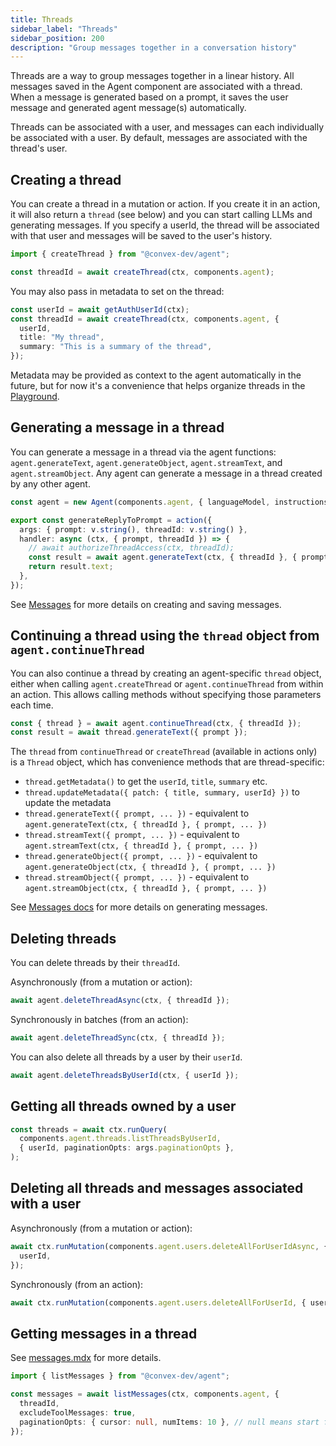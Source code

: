 ```yaml
---
title: Threads
sidebar_label: "Threads"
sidebar_position: 200
description: "Group messages together in a conversation history"
---
```


Threads are a way to group messages together in a linear history. All messages
saved in the Agent component are associated with a thread. When a message is
generated based on a prompt, it saves the user message and generated agent
message(s) automatically.

Threads can be associated with a user, and messages can each individually be
associated with a user. By default, messages are associated with the thread's
user.

## Creating a thread

You can create a thread in a mutation or action. If you create it in an action,
it will also return a `thread` (see below) and you can start calling LLMs and
generating messages. If you specify a userId, the thread will be associated with
that user and messages will be saved to the user's history.

```ts
import { createThread } from "@convex-dev/agent";

const threadId = await createThread(ctx, components.agent);
```

You may also pass in metadata to set on the thread:

```ts
const userId = await getAuthUserId(ctx);
const threadId = await createThread(ctx, components.agent, {
  userId,
  title: "My thread",
  summary: "This is a summary of the thread",
});
```

Metadata may be provided as context to the agent automatically in the future,
but for now it's a convenience that helps organize threads in the
[Playground](./playground.mdx).

## Generating a message in a thread

You can generate a message in a thread via the agent functions:
`agent.generateText`, `agent.generateObject`, `agent.streamText`, and
`agent.streamObject`. Any agent can generate a message in a thread created by
any other agent.

```ts
const agent = new Agent(components.agent, { languageModel, instructions });

export const generateReplyToPrompt = action({
  args: { prompt: v.string(), threadId: v.string() },
  handler: async (ctx, { prompt, threadId }) => {
    // await authorizeThreadAccess(ctx, threadId);
    const result = await agent.generateText(ctx, { threadId }, { prompt });
    return result.text;
  },
});
```

See [Messages](./messages.mdx) for more details on creating and saving messages.

## Continuing a thread using the `thread` object from `agent.continueThread`

You can also continue a thread by creating an agent-specific `thread` object,
either when calling `agent.createThread` or `agent.continueThread` from within
an action. This allows calling methods without specifying those parameters each
time.

```ts
const { thread } = await agent.continueThread(ctx, { threadId });
const result = await thread.generateText({ prompt });
```

The `thread` from `continueThread` or `createThread` (available in actions only)
is a `Thread` object, which has convenience methods that are thread-specific:

- `thread.getMetadata()` to get the `userId`, `title`, `summary` etc.
- `thread.updateMetadata({ patch: { title, summary, userId} })` to update the
  metadata
- `thread.generateText({ prompt, ... })` - equivalent to
  `agent.generateText(ctx, { threadId }, { prompt, ... })`
- `thread.streamText({ prompt, ... })` - equivalent to
  `agent.streamText(ctx, { threadId }, { prompt, ... })`
- `thread.generateObject({ prompt, ... })` - equivalent to
  `agent.generateObject(ctx, { threadId }, { prompt, ... })`
- `thread.streamObject({ prompt, ... })` - equivalent to
  `agent.streamObject(ctx, { threadId }, { prompt, ... })`

See [Messages docs](./messages.mdx) for more details on generating messages.

## Deleting threads

You can delete threads by their `threadId`.

Asynchronously (from a mutation or action):

```ts
await agent.deleteThreadAsync(ctx, { threadId });
```

Synchronously in batches (from an action):

```ts
await agent.deleteThreadSync(ctx, { threadId });
```

You can also delete all threads by a user by their `userId`.

```ts
await agent.deleteThreadsByUserId(ctx, { userId });
```

## Getting all threads owned by a user

```ts
const threads = await ctx.runQuery(
  components.agent.threads.listThreadsByUserId,
  { userId, paginationOpts: args.paginationOpts },
);
```

## Deleting all threads and messages associated with a user

Asynchronously (from a mutation or action):

```ts
await ctx.runMutation(components.agent.users.deleteAllForUserIdAsync, {
  userId,
});
```

Synchronously (from an action):

```ts
await ctx.runMutation(components.agent.users.deleteAllForUserId, { userId });
```

## Getting messages in a thread

See [messages.mdx](./messages.mdx) for more details.

```ts
import { listMessages } from "@convex-dev/agent";

const messages = await listMessages(ctx, components.agent, {
  threadId,
  excludeToolMessages: true,
  paginationOpts: { cursor: null, numItems: 10 }, // null means start from the beginning
});
```
